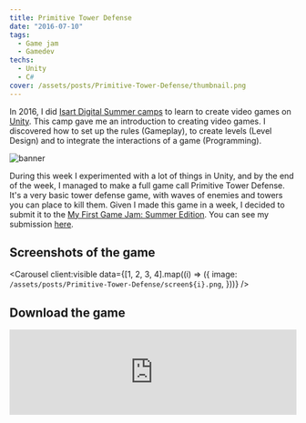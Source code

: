```yaml
---
title: Primitive Tower Defense
date: "2016-07-10"
tags:
  - Game jam
  - Gamedev
techs:
  - Unity
  - C#
cover: /assets/posts/Primitive-Tower-Defense/thumbnail.png
---
```



In 2016, I did [Isart Digital Summer camps](https://www.isart.com/summer-camps/video-game-creation/) to learn to create video games on [Unity](https://unity.com/).
This camp gave me an introduction to creating video games. I discovered how to set up the rules (Gameplay), to create levels (Level Design) and to integrate the interactions of a game (Programming).

![banner](/assets/posts/Primitive-Tower-Defense/banner.png)

During this week I experimented with a lot of things in Unity, and by the end of the week, I managed to make a full game call Primitive Tower Defense. It's a very basic tower defense game, with waves of enemies and towers you can place to kill them.
Given I made this game in a week, I decided to submit it to the [My First Game Jam: Summer Edition](https://itch.io/jam/my-first-game-jam-summer-2016). You can see my submission [here](https://itch.io/jam/my-first-game-jam-summer-2016/rate/75019).

## Screenshots of the game

<Carousel
  client:visible
  data={[1, 2, 3, 4].map((i) => ({
    image: `/assets/posts/Primitive-Tower-Defense/screen${i}.png`,
  }))}
/>

## Download the game

<iframe frameborder="0" src="https://itch.io/embed/75019" width="100%">
  <a href="https://gabrielvidal.itch.io/primitive-tower-defense">
    Primitive Tower Defense by Gabriel Vidal
  </a>
</iframe>
